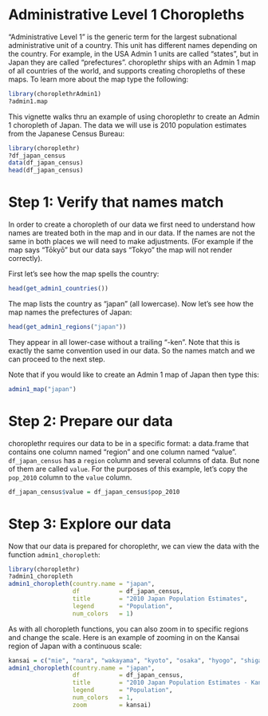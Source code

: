 <!--
  %\VignetteEngine{knitr}
%\VignetteIndexEntry{e) Administrative Level 1 Choropleths}
 \usepackage[utf8]{inputenc}
-->

Administrative Level 1 Choropleths
===

"Administrative Level 1" is the generic term for the largest subnational administrative unit of a country. This unit has different names depending on the country. For example, in the USA Admin 1 units are called "states", but in Japan they are called "prefectures". choroplethr ships with an Admin 1 map of all countries of the world, and supports creating choropleths of these maps. To learn more about the map type the following:

```r
library(choroplethrAdmin1)
?admin1.map
```

This vignette walks thru an example of using choroplethr to create an Admin 1 choropleth of Japan. The data we will use is 2010 population estimates from the Japanese Census Bureau:

```r
library(choroplethr)
?df_japan_census
data(df_japan_census)
head(df_japan_census)
```

# Step 1: Verify that names match

In order to create a choropleth of our data we first need to understand how names are treated both in the map and in our data. If the names are not the same in both places we will need to make adjustments. (For example if the map says "Tōkyō" but our data says "Tokyo" the map will not render correctly).

First let's see how the map spells the country:

```r
head(get_admin1_countries())
```

The map lists the country as "japan" (all lowercase).  Now let's see how the map names the prefectures of Japan:

```r
head(get_admin1_regions("japan"))
```

They appear in all lower-case without a trailing "-ken". Note that this is exactly the same convention used in our data. So the names match and we can proceed to the next step.

Note that if you would like to create an Admin 1 map of Japan then type this:

```r
admin1_map("japan")
```

# Step 2: Prepare our data

choroplethr requires our data to be in a specific format: a data.frame that contains one column named "region" and one column named "value". `df_japan_census` has a `region` column and several columns of data. But none of them are called `value`. For the purposes of this example, let's copy the `pop_2010` column to the `value` column.

```r
df_japan_census$value = df_japan_census$pop_2010
```

# Step 3: Explore our data

Now that our data is prepared for choroplethr, we can view the data with the function `admin1_choropleth`:

```r
library(choroplethr)
?admin1_choropleth
admin1_choropleth(country.name = "japan", 
                  df           = df_japan_census, 
                  title        = "2010 Japan Population Estimates", 
                  legend       = "Population", 
                  num_colors   = 1)
```

As with all choropleth functions, you can also zoom in to specific regions and change the scale.  Here is an example of zooming in on the Kansai region of Japan with a continuous scale:

```r
kansai = c("mie", "nara", "wakayama", "kyoto", "osaka", "hyogo", "shiga")
admin1_choropleth(country.name = "japan", 
                  df           = df_japan_census, 
                  title        = "2010 Japan Population Estimates - Kansai Region", 
                  legend       = "Population", 
                  num_colors   = 1, 
                  zoom         = kansai)
```